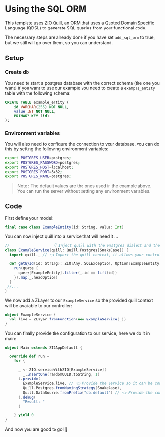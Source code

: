 # Using the SQL ORM

This template uses [ZIO Quill](https://zio.dev/zio-quill/), an ORM that uses a Quoted Domain Specific Language (QDSL) to generate SQL queries from your functional code.

The necessary steps are already done if you have set `add_sql_orm` to true, but we still will go over them, so you can understand.

## Setup

### Create db

You need to start a postgres database with the correct schema (the one you want)
if you want to use our example you need to create a `example_entity` table with the following schema:

```sql
CREATE TABLE example_entity (
    id VARCHAR(255) NOT NULL,
    value INT NOT NULL,
    PRIMARY KEY (id)
);
```

### Environment variables

You will also need to configure the connection to your database,
you can do this by setting the following environment variables:

```bash
export POSTGRES_USER=postgres;
export POSTGRES_PASSWORD=postgres;
export POSTGRES_HOST=localhost;
export POSTGRES_PORT=5432;
export POSTGRES_NAME=postgres;
```

> Note : The default values are the ones used in the example above. You can run the server without setting any environment variables.

## Code

First define your model:

```scala
final case class ExampleEntity(id: String, value: Int)
```

You can now inject quill into a service that will need it ...

```scala
//                    👇 Inject quill with the Postgres dialect and the snake case naming strategy
class ExampleService(quill: Quill.Postgres[SnakeCase]) {
  import quill._ // 👈 Import the quill context, it allows your controller to execute the run function

  def getById(id: String): ZIO[Any, SQLException, Option[ExampleEntity]] = {
    run(quote {
      query[ExampleEntity].filter(_.id == lift(id))
    }).map(_.headOption)
  }
 //...
}
```

We now add a ZLayer to our `ExampleService` so the provided quill context will be available to our controller:

```scala
object ExampleService {
  val live = ZLayer.fromFunction(new ExampleService(_))
}
```

You can finally provide the configuration to our service, here we do it in main:

```scala
object Main extends ZIOAppDefault {

  override def run =
    for {

      _ <- ZIO.serviceWithZIO[ExampleService](
        _.insertOne(randomUUID.toString, 1)
      ).provide(
        ExampleService.live, // 👈 Provide the service so it can be constructed with the quill context
        Quill.Postgres.fromNamingStrategy(SnakeCase),
        Quill.DataSource.fromPrefix("db.default") // 👈 Provide the configuration
      ).debug(
        "Result: "
      )

    } yield 0
}
```

And now you are good to go! 🚀
